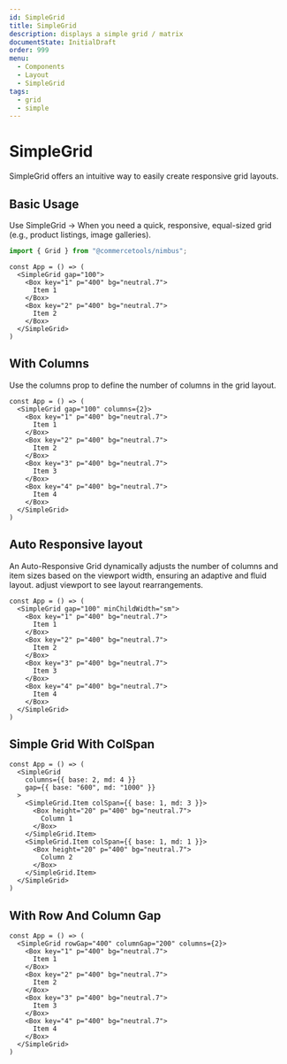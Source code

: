```yaml
---
id: SimpleGrid
title: SimpleGrid
description: displays a simple grid / matrix
documentState: InitialDraft
order: 999
menu:
  - Components
  - Layout
  - SimpleGrid
tags:
  - grid
  - simple
---
```


# SimpleGrid

SimpleGrid offers an intuitive way to easily create responsive grid layouts.

## Basic Usage

Use SimpleGrid → When you need a quick, responsive, equal-sized grid (e.g.,
product listings, image galleries).

```jsx
import { Grid } from "@commercetools/nimbus";
```

```jsx-live
const App = () => (
  <SimpleGrid gap="100">
    <Box key="1" p="400" bg="neutral.7">
      Item 1
    </Box>
    <Box key="2" p="400" bg="neutral.7">
      Item 2
    </Box>
  </SimpleGrid>
)
```

## With Columns

Use the columns prop to define the number of columns in the grid layout.

```jsx-live
const App = () => (
  <SimpleGrid gap="100" columns={2}>
    <Box key="1" p="400" bg="neutral.7">
      Item 1
    </Box>
    <Box key="2" p="400" bg="neutral.7">
      Item 2
    </Box>
    <Box key="3" p="400" bg="neutral.7">
      Item 3
    </Box>
    <Box key="4" p="400" bg="neutral.7">
      Item 4
    </Box>
  </SimpleGrid>
)
```

## Auto Responsive layout

An Auto-Responsive Grid dynamically adjusts the number of columns and item sizes
based on the viewport width, ensuring an adaptive and fluid layout. adjust
viewport to see layout rearrangements.

```jsx-live
const App = () => (
  <SimpleGrid gap="100" minChildWidth="sm">
    <Box key="1" p="400" bg="neutral.7">
      Item 1
    </Box>
    <Box key="2" p="400" bg="neutral.7">
      Item 2
    </Box>
    <Box key="3" p="400" bg="neutral.7">
      Item 3
    </Box>
    <Box key="4" p="400" bg="neutral.7">
      Item 4
    </Box>
  </SimpleGrid>
)
```

## Simple Grid With ColSpan

```jsx-live
const App = () => (
  <SimpleGrid
    columns={{ base: 2, md: 4 }}
    gap={{ base: "600", md: "1000" }}
  >
    <SimpleGrid.Item colSpan={{ base: 1, md: 3 }}>
      <Box height="20" p="400" bg="neutral.7">
        Column 1
      </Box>
    </SimpleGrid.Item>
    <SimpleGrid.Item colSpan={{ base: 1, md: 1 }}>
      <Box height="20" p="400" bg="neutral.7">
        Column 2
      </Box>
    </SimpleGrid.Item>
  </SimpleGrid>
)
```

## With Row And Column Gap

```jsx-live
const App = () => (
  <SimpleGrid rowGap="400" columnGap="200" columns={2}>
    <Box key="1" p="400" bg="neutral.7">
      Item 1
    </Box>
    <Box key="2" p="400" bg="neutral.7">
      Item 2
    </Box>
    <Box key="3" p="400" bg="neutral.7">
      Item 3
    </Box>
    <Box key="4" p="400" bg="neutral.7">
      Item 4
    </Box>
  </SimpleGrid>
)
```

<PropTable id="SimpleGrid" />
